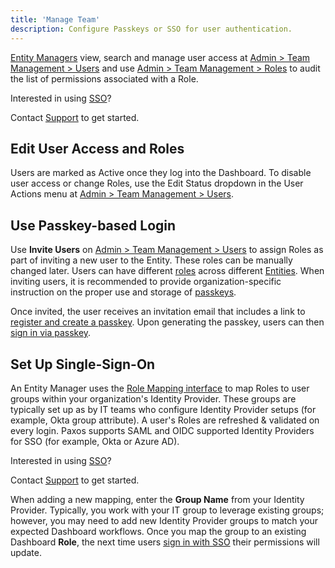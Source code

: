 ```yaml
---
title: 'Manage Team'
description: Configure Passkeys or SSO for user authentication.
---
```


[users]: https://dashboard.paxos.com/admin/team-management/users
[Roles]: https://dashboard.paxos.com/admin/team-management/roles
[role-desc]: dashboard/roles.mdx
[Entity]: dashboard/organization.mdx#entity
[Entity Managers]: dashboard/roles.mdx#entity-manager
[Support]: https://support.paxos.com
[sso-mapping]: https://dashboard.paxos.com/admin/team-management/mapping
[sso-login]: dashboard/signin.mdx#sso
[passkey]: https://www.passkeys.com/what-are-passkeys
[pass-login]: dashboard/signin.mdx#passkey
[passkey-first]: dashboard/signin.mdx#passkey-first

[Entity Managers] view, search and manage user access at [Admin > Team Management > Users][users] and use [Admin > Team Management > Roles][Roles] to audit the list of permissions associated with a Role.

<Tip>

 Interested in using [SSO](#sso)?

Contact [Support] to get started.

</Tip>

## Edit User Access and Roles

Users are marked as Active once they log into the Dashboard.
To disable user access or change Roles, use the Edit Status dropdown in the User Actions menu at [Admin > Team Management > Users][users].

## Use Passkey-based Login

Use **Invite Users** on [Admin > Team Management > Users][users] to assign Roles as part of inviting a new user to the Entity.
These roles can be manually changed later. 
Users can have different [roles][role-desc] across different [Entities][Entity].
When inviting users, it is recommended to provide organization-specific instruction on the proper use and storage of [passkeys][passkey].

<PasskeyNote />

Once invited, the user receives an invitation email that includes a link to [register and create a passkey][passkey-first].
Upon generating the passkey, users can then [sign in via passkey][pass-login].

## Set Up Single-Sign-On

An Entity Manager uses the [Role Mapping interface][sso-mapping] to map Roles to user groups within your organization's Identity Provider.
These groups are typically set up as by IT teams who configure Identity Provider setups (for example, Okta group attribute).
A user's Roles are refreshed & validated on every login. 
Paxos supports SAML and OIDC supported Identity Providers for SSO (for example, Okta or Azure AD).

<Tip>

 Interested in using [SSO](#sso)?

Contact [Support] to get started.

</Tip>

When adding a new mapping, enter the **Group Name** from your Identity Provider.
Typically, you work with your IT group to leverage existing groups; however, you may need to add new Identity Provider groups to match your expected Dashboard workflows.
Once you map the group to an existing Dashboard **Role**, the next time users [sign in with SSO][sso-login] their permissions will update.
